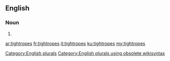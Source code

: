 ==English==

===Noun===
{{head|en}}

# {{plural of|tightrope}}

[[Category:English plurals]][[Category:English plurals using obsolete wikisyntax]]

[[ar:tightropes]]
[[fr:tightropes]]
[[it:tightropes]]
[[ku:tightropes]]
[[my:tightropes]]